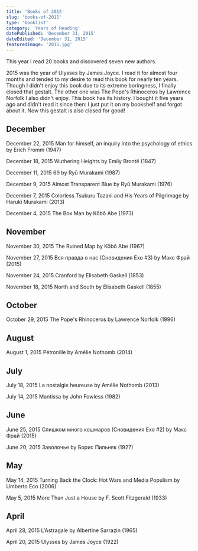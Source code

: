 ```yaml
---
title: 'Books of 2015'
slug: 'books-of-2015'
type: 'booklist'
category: 'Years of Reading'
datePublished: 'December 31, 2015'
dateEdited: 'December 31, 2015'
featuredImage: '2015.jpg'
---
```


This year I read 20 books and discovered seven new authors.

2015 was the year of Ulysses by James Joyce. I read it for almost four months
and tended to my desire to read this book for nearly ten years. Though I didn't
enjoy this book due to its extreme boringness, I finally closed that gestalt.
The other one was The Pope's Rhinoceros by Lawrence Norfolk I also didn't enjoy.
This book has its history. I bought it five years ago and didn't read it since
then: I just put it on my bookshelf and forgot about it. Now this gestalt is
also closed for good!

## December

December 22, 2015 Man for himself, an inquiry into the psychology of ethics by
Erich Fromm (1947)

December 18, 2015 Wuthering Heights by Emily Brontë (1847)

December 11, 2015 69 by Ryū Murakami (1987)

December 9, 2015 Almost Transparent Blue by Ryū Murakami (1976)

December 7, 2015 Colorless Tsukuru Tazaki and His Years of Pilgrimage by Haruki
Murakami (2013)

December 4, 2015 The Box Man by Kōbō Abe (1973)

## November

November 30, 2015 The Ruined Map by Kōbō Abe (1967)

November 27, 2015 Вся правда о нас (Сновидения Ехо #3) by Макс Фрай (2015)

November 24, 2015 Cranford by Elisabeth Gaskell (1853)

November 18, 2015 North and South by Elisabeth Gaskell (1855)

## October

October 29, 2015 The Pope's Rhinoceros by Lawrence Norfolk (1996)

## August

August 1, 2015 Pétronille by Amélie Nothomb (2014)

## July

July 18, 2015 La nostalgie heureuse by Amélie Nothomb (2013)

July 14, 2015 Mantissa by John Fowless (1982)

## June

June 25, 2015 Слишком много кошмаров (Сновидения Ехо #2) by Макс Фрай (2015)

June 20, 2015 Заволочье by Борис Пильняк (1927)

## May

May 14, 2015 Turning Back the Clock: Hot Wars and Media Populism by Umberto Eco
(2006)

May 5, 2015 More Than Just a House by F. Scott Fitzgerald (1933)

## April

April 28, 2015 L'Astragale by Albertine Sarrazin (1965)

April 20, 2015 Ulysses by James Joyce (1922)
